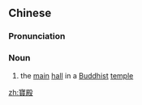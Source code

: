 {{also|宝殿}}
==Chinese==
{{zh-forms|s=宝殿}}

===Pronunciation===
{{zh-pron
|m=bǎodiàn
|c=bou2 din6
|cat=n
}}

===Noun===
{{zh-noun}}

# {{lb|zh|Buddhism}} the [[main]] [[hall]] in a [[Buddhist]] [[temple]]

[[zh:寶殿]]